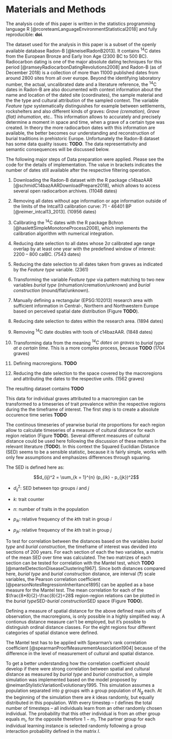 # Materials and Methods {#materials-and-methods}

The analysis code of this paper is written in the statistics programming language R [@rcoreteamLanguageEnvironmentStatistical2018] and fully reproducible: **doi**.  

The dataset used for the analysis in this paper is a subset of the openly available database Radon-B [@kneiselRadonB2013]. It contains ^14^C dates from the European Bronze and Early Iron Age (2300 BC to 500 BC). Radiocarbon dating is one of the major absolute dating techniques for this period [@ramseyRadiocarbonDatingRevolutions2008] and Radon-B (as of December 2018) is a collection of more than 11000 published dates from around 2800 sites from all over europe. Beyond the identifying laboratory number, the actual, uncalibrated date and a literature reference, the ^14^C dates in Radon-B are also documented with context information about the name and location of the dated site (coordinates), the sample material and the the type and cultural attribution of the sampled context. The variable *Feature type* systematically distinguishes for example between settlements, rockshelters and also different kinds of graves: *Grave (cremation), Grave (flat) inhumation*, etc.. This information allows to accurately and precisely determine a moment in space and time, when a grave of a certain type was created. In theory the more radiocarbon dates with this information are available, the better becomes our understanding and reconstruction of burial traditions in prehistoric Europe. Unfortunately the Radon-B dataset has some data quality issues: **TODO**. The data representativity and semantic consequences will be discussed below.

The following major steps of Data preparation were applied. Please see the code for the details of implementation. The value in brackets indicates the number of dates still available after the respective filtering operation.

1. Downloading the Radon-B dataset with the R package c14bazAAR [@schmidC14bazAARDownloadPrepare2018], which allows to access several open radiocarbon archives. (11048 dates)

2. Removing all dates without age information or age information outside of the limits of the Intcal13 calibration curve: 71 - 46401 BP [@reimer_intcal13_2013]. (10956 dates)

3. Calibrating the ^14^C dates with the R package Bchron [@haslettSimpleMonotoneProcess2008], which implements the calibration algorithm with numerical integration.

4. Reducing date selection to all dates whose $2\sigma$ calibrated age range overlap by at least one year with the predefined window of interest: 2200 -- 800 calBC. (7543 dates)

5. Reducing the date selection to all dates taken from graves as indicated by the *Feature type* variable. (2361)

6. Transforming the variable *Feature type* via pattern matching to two new variables *burial type* (inhumation/cremation/unknown) and *burial construction* (mound/flat/unknown).

7. Manually defining a rectangular (EPSG:102013) research area with sufficient information in Central-, Northern and Northwestern Europe based on perceived spatial date distribution (Figure **TODO**).

8. Reducing date selection to dates within the research area. (1894 dates)

9. Removing ^14^C date doubles with tools of c14bazAAR. (1848 dates)

10. Transforming data from the meaning *^14^C dates on graves* to *burial type at a certain time*. This is a more complex process, because **TODO** (1704 graves)

11. Defining macroregions. **TODO**

12. Reducing the date selection to the space covered by the macroregions and attributing the dates to the respective units. (1562 graves)

The resulting dataset contains **TODO**

This data for individual graves attributed to a macroregion can be transformed to a timeseries of trait prevalence within the respective regions during the the timeframe of interest. The first step is to create a absolute occurence time series **TODO**

The continous timeseries of yearwise burial rite proportions for each region allow to calculate timeseries of a measure of cultural distance for each region relation (Figure **TODO**). Several different measures of cultural distance could be used here following the discussion of these matters in the relevant literature (**TODO**). In this context the Squared Euclidian Distance (SED) seems to be a sensible statistic, because it is fairly simple, works with only few assumptions and emphasizes differences through squaring.

The SED is defined here as:

$$d_{ij}^2 = \sum_{k = 1}^{n} (p_{ik} - p_{jk})^2$$

- $d_{ij}^2$: SED between tqo groups $i$ and $j$

- $k$: trait counter 

- $n$: number of traits in the population

- $p_{ik}$: relative frequency of the $k$th trait in group $i$

- $p_{jk}$: relative frequency of the $k$th trait in group $j$

To test for correlation between the distances based on the variables *burial type* and *burial construction*, the timeframe of interest was devided into sections of 200 years. For each section of each the two variables, a matrix of the mean SED over time was calculated. The two matrizes of each section can be tested for correlation with the Mantel test, which **TODO** [@mantelDetectionDiseaseClustering1967]. Since both distances compared here, *burial type* and *burial construction* distance, are interval (**?**) scale variables, the Pearson correlation coefficient [@pearsonNotesRegressionInheritance1895] can be applied as a base measure for the Mantel test. The mean correlation for each of the $\frac{8*8}{2}-\frac{8}{2}=28$ region-region relations can be plotted in the *burial type*SED-*burial construction*SED space (Figure **TODO**).

Defining a measure of spatial distance for the above defined main units of observation, the macroregions, is only possible in a highly simplified way. A contionus distance measure can't be employed, but it's possible to distinguish ordinal distance classes. For the eight regions four different categories of spatial distance were defined. 

The Mantel test has to be applied with Spearman's rank correlation coefficient [@spearmanProofMeasurementAssociation1904] because of the difference in the level of measurement of cultural and spatial distance. 

To get a better understanding how the correlation coefficient should develop if there were strong correlation between spatial and cultural distance as measured by *burial type* and *burial construction*, a simple simulation was implemented based on the model proposed by @neimanStylisticVariationEvolutionary1995. This simulation assumes a population separated into $g$ groups with a group population of $N_g$ each. At the beginning of the simulation there are $k$ ideas randomly, but equally distributed in this population. With every timestep -- $t$ defines the total number of timesteps -- all individuals learn from an other randomly chosen individual. The probability that this other individual is from an other group equals $m_i$, for the opposite therefore $1-m_i$. The partner group for each individual learning instance is selected randomly following a group interaction probability defined in the matrix $I$.
